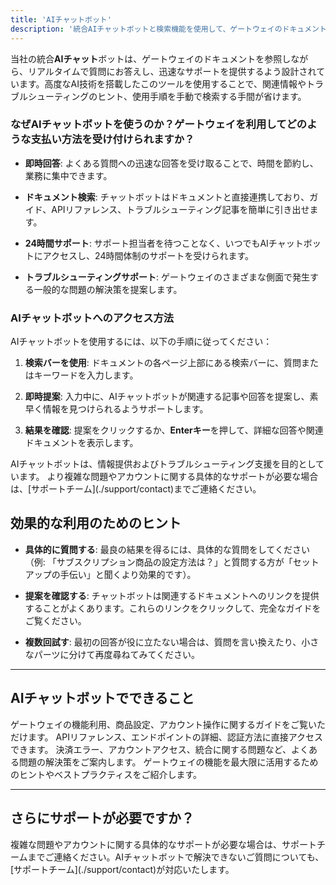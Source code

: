 ```yaml
---
title: 'AIチャットボット'
description: '統合AIチャットボットと検索機能を使用して、ゲートウェイのドキュメントやトラブルシューティングにリアルタイムでサポートを受ける方法をご紹介します。'
---
```


当社の統合**AIチャット**ボットは、ゲートウェイのドキュメントを参照しながら、リアルタイムで質問にお答えし、迅速なサポートを提供するよう設計されています。高度なAI技術を搭載したこのツールを使用することで、関連情報やトラブルシューティングのヒント、使用手順を手動で検索する手間が省けます。

### **なぜAIチャットボットを使うのか？ゲートウェイを利用してどのような支払い方法を受け付けられますか？**

* **即時回答**: よくある質問への迅速な回答を受け取ることで、時間を節約し、業務に集中できます。

* **ドキュメント検索**: チャットボットはドキュメントと直接連携しており、ガイド、APIリファレンス、トラブルシューティング記事を簡単に引き出せます。

* **24時間サポート**: サポート担当者を待つことなく、いつでもAIチャットボットにアクセスし、24時間体制のサポートを受けられます。

* **トラブルシューティングサポート**: ゲートウェイのさまざまな側面で発生する一般的な問題の解決策を提案します。

### **AIチャットボットへのアクセス方法**

AIチャットボットを使用するには、以下の手順に従ってください：

1. **検索バーを使用**: ドキュメントの各ページ上部にある検索バーに、質問またはキーワードを入力します。

2. **即時提案**: 入力中に、AIチャットボットが関連する記事や回答を提案し、素早く情報を見つけられるようサポートします。

3. **結果を確認**: 提案をクリックするか、**Enterキー**を押して、詳細な回答や関連ドキュメントを表示します。

<Note>
  AIチャットボットは、情報提供およびトラブルシューティング支援を目的としています。
より複雑な問題やアカウントに関する具体的なサポートが必要な場合は、[サポートチーム](./support/contact)までご連絡ください。
</Note>

## **効果的な利用のためのヒント**

* **具体的に質問する**: 最良の結果を得るには、具体的な質問をしてください（例: 「サブスクリプション商品の設定方法は？」と質問する方が「セットアップの手伝い」と聞くより効果的です）。

* **提案を確認する**: チャットボットは関連するドキュメントへのリンクを提供することがよくあります。これらのリンクをクリックして、完全なガイドをご覧ください。

* **複数回試す**: 最初の回答が役に立たない場合は、質問を言い換えたり、小さなパーツに分けて再度尋ねてみてください。

***

## **AIチャットボットでできること**

<CardGroup>
  <Card title="ガイド＆チュートリアル" icon="book">
    ゲートウェイの機能利用、商品設定、アカウント操作に関するガイドをご覧いただけます。
  </Card>

  <Card title="APIドキュメント" icon="code">
    APIリファレンス、エンドポイントの詳細、認証方法に直接アクセスできます。
  </Card>

  <Card title="トラブルシューティング" icon="wrench">
    決済エラー、アカウントアクセス、統合に関する問題など、よくある問題の解決策をご案内します。
  </Card>

  <Card title="ベストプラクティス" icon="lightbulb">
    ゲートウェイの機能を最大限に活用するためのヒントやベストプラクティスをご紹介します。
  </Card>
</CardGroup>

***

## **さらにサポートが必要ですか？**

<Card title="サポートへのお問い合わせ" icon="life-ring" href="/support/contact">
  複雑な問題やアカウントに関する具体的なサポートが必要な場合は、サポートチームまでご連絡ください。AIチャットボットで解決できないご質問についても、[サポートチーム](./support/contact)が対応いたします。
</Card>